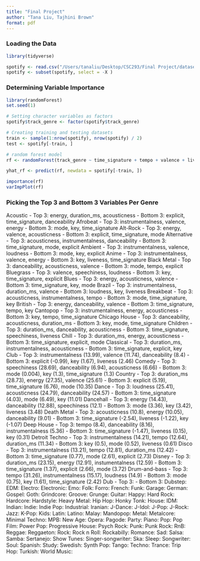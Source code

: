 ```yaml
---
title: "Final Project"
author: "Tana Liu, Tajhini Brown"
format: pdf
---
```


### Loading the Data
```r
library(tidyverse)

spotify <- read.csv("/Users/tanaliu/Desktop/CSC293/Final Project/dataset.csv")
spotify <- subset(spotify, select = -X )
```

### Determining Variable Importance 
```r
library(randomForest)
set.seed(1)

# Setting character variables as factors
spotify$track_genre <- factor(spotify$track_genre) 

# Creating training and testing datasets
train <- sample(1:nrow(spotify), nrow(spotify) / 2)
test <- spotify[-train, ]

# random forest model
rf <- randomForest(track_genre ~ time_signature + tempo + valence + liveness + instrumentalness + acousticness + speechiness + mode + loudness + key + energy + danceability + explicit + duration_ms, data = spotify, subset = train, mtry = sqrt(14), ntree = 25, importance = TRUE)

yhat_rf <- predict(rf, newdata = spotify[-train, ])

importance(rf)
varImpPlot(rf)
```

### Picking the Top 3 and Bottom 3 Variables Per Genre 

Acoustic
  - Top 3: energy, duration_ms, acousticness
  - Bottom 3: explicit, time_signature, danceability
Afrobeat
  - Top 3: instrumentalness, valence, energy
  - Bottom 3: mode, key, time_signature 
Alt-Rock
  - Top 3: energy, valence, acousticness
  - Bottom 3: explicit, time_signature, mode
Alternative
  - Top 3: acousticness, instrumentalness, danceability
  - Bottom 3: time_signature, mode, explicit
Ambient
  - Top 3: instrumentalness, valence, loudness
  - Bottom 3: mode, key, explicit
Anime
  - Top 3: instrumentalness, valence, energy
  - Bottom 3: key, liveness, time_signature
Black Metal
  - Top 3: danceability, acousticness, valence
  - Bottom 3: mode, tempo, explicit
Bluegrass
  - Top 3: valence, speechiness, loudness
  - Bottom 3: key, time_signature, explicit
Blues
  - Top 3: energy, acousticness, valence
  - Bottom 3: time_signature, key, mode
Brazil
  - Top 3: instrumentalness, duration_ms, valence
  - Bottom 3: loudness, key, liveness
Breakbeat
  - Top 3: acousticness, instrumentalness, tempo 
  - Bottom 3: mode, time_signature, key
British
  - Top 3: energy, danceability, valence
  - Bottom 3: time_signature, tempo, key
Cantopop
  - Top 3: instrumentalness, energy, acousticness
  - Bottom 3: key, tempo, time_signature
Chicago House
  - Top 3: danceability, acousticness, duration_ms
  - Bottom 3: key, mode, time_signature
Children
  - Top 3: duration_ms, danceability, acousticness
  - Bottom 3: time_signature, speechiness, liveness
Chill
  - Top 3: duration_ms, energy, acousticness
  - Bottom 3: time_signature, explicit, mode
Classical
  - Top 3: duration_ms, instrumentalness, acousticness
  - Bottom 3: time_signature, explicit, key
Club
  - Top 3: instrumentalness (13.99), valence (11.74), danceability (8.4)
  - Bottom 3: explicit (-0.99), key (1.67), liveness (2.46)
Comedy
  - Top 3: speechiness (28.69), danceability (6.94), acousticness (6.66)
  - Bottom 3: mode (0.004), key (1.3), time_signature (1.3)
Country
  - Top 3: duration_ms (28.73), energy (27.35), valence (25.61)
  - Bottom 3: explicit (5.19), time_signature (6.76), mode (10.35)
Dance
  - Top 3: loudness (25.41), acousticness (24.79), danceability (24.57)
  - Bottom 3: time_signature (4.03), mode (6.49), key (11.01)
Dancehall
  - Top 3: energy (14.43), danceability (12.88), speechiness (12.1)
  - Bottom 3: mode (3.36), key (3.42), liveness (3.48)
Death Metal
  - Top 3: acousticness (10.8), energy (10.05), danceability (9.01)
  - Bottom 3: time_signature (-2.54), liveness (-1.22), key (-1.07)
Deep House
  - Top 3: tempo (8.4), danceability (8.16), instrumentalness (5.36)
  - Bottom 3: time_signature (-1.47), liveness (0.15), key (0.31)
Detroit Techno
  - Top 3: instrumentalness (14.21), tempo (12.64), duration_ms (11.34)
  - Bottom 3: key (0.5), mode (0.52), liveness (0.61)
Disco
  - Top 3: instrumentalness (13.21), tempo (12.81), duration_ms (12.42)
  - Bottom 3: time_signature (0.77), mode (2.61), explicit (2.73)
Disney
  - Top 3: duration_ms (23.15), energy (12.91), instumentalness (12.59)
  - Bottom 3: time_signature (1.37), explicit (2.66), mode (3.72)
Drum-and-bass
  - Top 3: tempo (31.26), instrumentalness (15.17), loudness (14.9)
  - Bottom 3: mode (0.75), key (1.61), time_signature (2.42)
Dub
  - Top 3:
  - Bottom 3:
Dubstep:
EDM:
Electro:
Electronic:
Emo:
Folk:
Forro:
French:
Funk:
Garage:
German:
Gospel:
Goth:
Grindcore:
Groove:
Grunge:
Guitar:
Happy:
Hard Rock:
Hardcore:
Hardstyle:
Heavy Metal:
Hip Hop:
Honky Tonk:
House:
IDM:
Indian:
Indie:
Indie Pop:
Industrial:
Iranian:
J-Dance:
J-Idol:
J-Pop:
J-Rock:
Jazz:
K-Pop:
Kids:
Latin:
Latino:
Malay:
Mandopop:
Metal:
Metalcore:
Minimal Techno:
MPB:
New Age:
Opera:
Pagode:
Party:
Piano:
Pop:
Pop Film:
Power Pop:
Progressive House:
Psych Rock:
Punk:
Punk Rock:
RnB: 
Reggae:
Reggaeton:
Rock:
Rock n Roll:
Rockabilly:
Romance:
Sad:
Salsa:
Samba: 
Sertanejo:
Show Tunes:
Singer-songwriter:
Ska:
Sleep:
Songwriter:
Soul:
Spanish:
Study:
Swedish:
Synth Pop:
Tango:
Techno:
Trance:
Trip Hop:
Turkish:
World Music:

